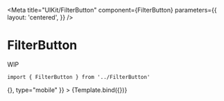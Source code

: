 
<Meta
  title="UIKit/FilterButton"
  component={FilterButton}
  parameters={{
    layout: 'centered',
  }}
/>


# FilterButton

WIP

```
import { FilterButton } from '../FilterButton'
```

<Canvas>
    <Story
        name="FilterButton"
        args={{
            onClick: () => {},
            type="mobile"
        }}
    >
        {Template.bind({})}
    </Story>
</Canvas>
